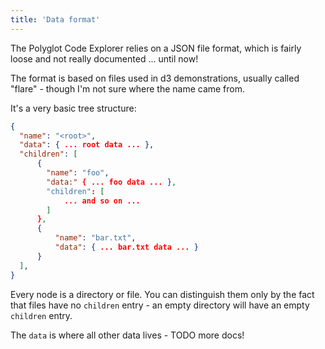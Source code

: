 ```yaml
---
title: 'Data format'
---
```


The Polyglot Code Explorer relies on a JSON file format, which is fairly loose and not really documented ... until now!

The format is based on files used in d3 demonstrations, usually called "flare" - though I'm not sure where the name came from.

It's a very basic tree structure:

```json
{
  "name": "<root>",
  "data": { ... root data ... },
  "children": [
      {
        "name": "foo",
        "data:" { ... foo data ... },
        "children": [
            ... and so on ...
        ]
      },
      {
          "name": "bar.txt",
          "data": { ... bar.txt data ... }
      }
  ],
}
```

Every node is a directory or file.  You can distinguish them only by the fact that files have no `children` entry - an empty directory will have an empty `children` entry.

The `data` is where all other data lives - TODO more docs!
